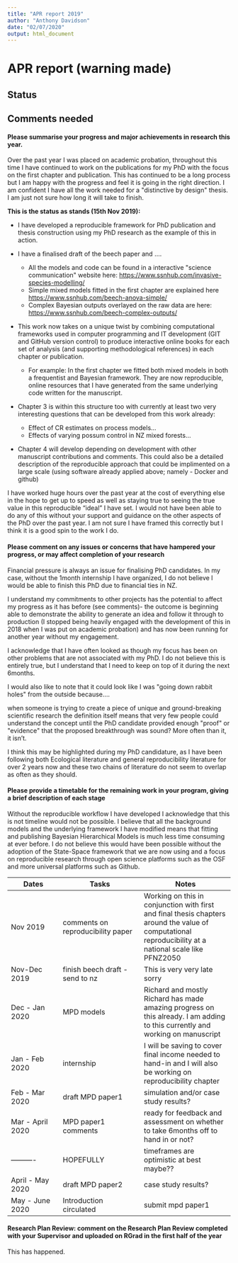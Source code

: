 ```yaml
---
title: "APR report 2019"
author: "Anthony Davidson"
date: "02/07/2020"
output: html_document
---
```


# APR report (warning made)

## Status

## Comments needed

#### Please summarise your progress and major achievements in research this year.

Over the past year I was placed on academic probation, throughout this time I have continued to work on the publications for my PhD with the focus on the first chapter and publication. This has continued to be a long process but I am happy with the progress and feel it is going in the right direction. I am confident I have all the work needed for a \"distinctive by design\" thesis. I am just not sure how long it will take to finish.

**This is the status as stands (15th Nov 2019):**

-   I have developed a reproducible framework for PhD publication and thesis construction using my PhD research as the example of this in action.

-   I have a finalised draft of the beech paper and ....
    - All the models and code can be found in a interactive \"science communication\" website here: <https://www.ssnhub.com/invasive-species-modelling/>
    - Simple mixed models fitted in the first chapter are explained here <https://www.ssnhub.com/beech-anova-simple/>
    - Complex Bayesian outputs overlayed on the raw data are here: <https://www.ssnhub.com/beech-complex-outputs/>

-   This work now takes on a unique twist by combining computational frameworks used in computer programming and IT development (GIT and GitHub version control) to produce interactive online books for each set of analysis (and supporting methodological references) in each chapter or publication.
    - For example: In the first chapter we fitted both mixed models in both a frequentist and Bayesian framework. They are now reproducible, online resources that I have generated from the same underlying code written for the manuscript.

- Chapter 3 is within this structure too with currently at least two very interesting questions that can be developed from this work already:
    - Effect of CR estimates on process models\...
    - Effects of varying possum control in NZ mixed forests\...

- Chapter 4 will develop depending on development with other manuscript contributions and comments. This could also be a detailed description of the reproducible approach that could be implimented on a large scale (using software already applied above; namely - Docker and github)

I have worked huge hours over the past year at the cost of everything else in the hope to get up to speed as well as staying true to seeing the true value in this reproducible "ideal" I have set. I would not have been able to do any of this without your support and guidance on the other aspects of the PhD over the past year. I am not sure I have framed this correctly but I think it is a good spin to the work I do.

#### Please comment on any issues or concerns that have hampered your progress, or may affect completion of your research

Financial pressure is always an issue for finalising PhD candidates. In my case, without the 1month internship I have organized, I do not believe I would be able to finish this PhD due to financial ties in NZ.

I understand my commitments to other projects has the potential to affect my progress as it has before (see comments)- the outcome is beginning able to demonstrate the ability to generate an idea and follow it through to production (I stopped being heavily engaged with the development of this in 2018 when I was put on academic probation) and has now been running for another year without my engagement.

I acknowledge that I have often looked as though my focus has been on other problems that are not associated with my PhD. I do not believe this is entirely true, but I understand that I need to keep on top of it during the next 6months.

I would also like to note that it could look like I was \"going down rabbit holes\" from the outside because\....

when someone is trying to create a piece of unique and ground-breaking scientific research the definition itself means that very few people could understand the concept until the PhD candidate provided enough \"proof\" or \"evidence\" that the proposed breakthrough was sound? More often than it, it isn't.

I think this may be highlighted during my PhD candidature, as I have been following both Ecological literature and general reproducibility literature for over 2 years now and these two chains of literature do not seem to overlap as often as they should.

#### Please provide a timetable for the remaining work in your program, giving a brief description of each stage

Without the reproducible workflow I have developed I acknowledge that this is not timeline would not be possible. I believe that all the background models and the underlying framework I have modified means that fitting and publishing Bayesian Hierarchical Models is much less time consuming at ever before. I do not believe this would have been possible without the adoption of the State-Space framework that we are now using and a focus on reproducible research through open science platforms such as the OSF and more universal platforms such as Github.

| Dates | Tasks | Notes|
|-------|-----------|------------|
| Nov 2019 | comments on reproducibility paper | Working on this in conjunction with first and final thesis chapters around the value of computational reproducibility at a national scale like PFNZ2050 |
| Nov-Dec 2019 |finish beech draft - send to nz| This is very very late sorry |
| Dec - Jan 2020 | MPD models | Richard and mostly Richard has made amazing progress on this already. I am adding to this currently and working on manuscript |
| Jan - Feb 2020 | internship | I will be saving to cover final income needed to hand-in and I will also be working on reproducibility chapter |
| Feb - Mar 2020 | draft MPD paper1 | simulation and/or case study results? |
| Mar - April 2020 | MPD paper1 comments | ready for feedback and assessment on whether to take 6months off to hand in or not? |
| ---------- | HOPEFULLY | timeframes are optimistic at best maybe?? |
| April - May 2020 | draft MPD paper2 | case study results? |
| May - June 2020 | Introduction circulated | submit mpd paper1 |


#### Research Plan Review: comment on the Research Plan Review completed with your Supervisor and uploaded on RGrad in the first half of the year

This has happened. 

